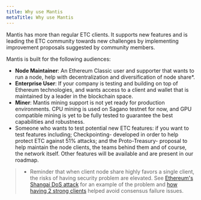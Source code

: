 ```yaml
---
title: Why use Mantis
metaTitle: Why use Mantis
---
```


Mantis has more than regular ETC clients. It supports new features and is leading the ETC community towards new challenges by implementing improvement proposals suggested by community members.

Mantis is built for the following audiences:

  - **Node Maintainer**: An Ethereum Classic user and supporter that wants to run a node, help with decentralization and diversification of node share*.
  - **Enterprise User**: If your company is testing and building on top of Ethereum technologies, and wants access to a client and wallet that is maintained by a leader in the blockchain space.
  - **Miner**: Mantis mining support is not yet ready for production environments. CPU mining is used on Sagano testnet for now, and GPU compatible mining is yet to be fully tested to guarantee the best capabilities and robustness.
  - Someone who wants to test potential new ETC features: if you want to test features including; Checkpointing- developed in order to help protect ETC against 51% attacks; and the Proto-Treasury- proposal to help maintain the node clients, the teams behind them and of course, the network itself. Other features will be available and are present in our roadmap.

> * Reminder that when client node share highly favors a single client, the risks of having security problem are elevated. See [Ethereum's Shangai DoS attack](https://ro.ecu.edu.au/cgi/viewcontent.cgi?article=1219&context=ism) for an example of the problem and [how having 2 strong clients](https://blog.ethereum.org/2016/09/22/ethereum-network-currently-undergoing-dos-attack/) helped avoid consensus failure issues.
